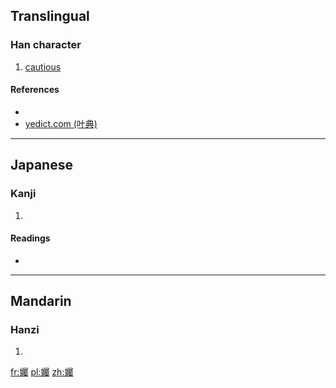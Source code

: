 ==Translingual==

===Han character===
{{Han char|rn=38|rad=女|as=21|sn=24|four=4742<sub>7</sub>|canj=女尸水戈 (VSEI)|ids=⿰[[女]][[屬]]}}

# [[cautious]]

====References====
* {{Han ref|kx=0274.300|dkj=06919|dj=0543.060|hdz=21092.060|uh=5B4E|ud=23374|bh=F8A7|bd=63655}}
*[http://yedict.com/htm/5B/5B4E.htm yedict.com (叶典)]

----

==Japanese==

===Kanji===
{{ja-kanji|grade=|rs=女21}}

# {{defn|lang=ja|sort=女21}}

====Readings====
* {{ja-readings|on=[[しょく]] (shoku), [[そく]] (soku), [[ぞく]] (zoku), [[たく]] (taku), [[ちょく]] (choku)|kun=[[つつしむ]] (tsutsushimu)}}

----

==Mandarin==

===Hanzi===
{{cmn-hanzi|pin=[[zhú]] ([[zhu2]])|wg=chu<sup>2</sup>}}

# {{defn|lang=cmn|sort=女21}}

[[fr:孎]]
[[pl:孎]]
[[zh:孎]]
